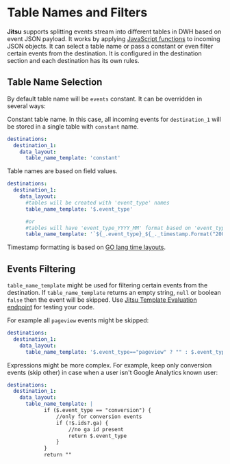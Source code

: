 # Table Names and Filters

**Jitsu** supports splitting events stream into different tables in DWH based on event JSON payload. It works by applying [JavaScript functions](/docs/configuration/javascript-functions) to incoming JSON objects. It can select a table name or pass a constant or even filter certain events from the destination. It is configured in the destination section and each destination has its own rules.

## **Table Name Selection**

By default table name will be `events` constant. It can be overridden in several ways:

Constant table name. In this case, all incoming events for `destination_1` will be stored in a single table with `constant` name.

```yaml
destinations:
  destination_1:
    data_layout:
      table_name_template: 'constant'
```

Table names are based on field values.

```yaml
destinations:
  destination_1:
    data_layout:
      #tables will be created with 'event_type' names
      table_name_template: '$.event_type'

      #or
      #tables will have 'event_type_YYYY_MM' format based on 'event_type' and date
      table_name_template: '`${_.event_type}_${_._timestamp.Format("2006_01")}`'

```

<Hint>
    Timestamp formatting is based on <a href="https://user-images.githubusercontent.com/18486255/98962749-fd5ae480-2517-11eb-9448-93aafdf6f97f.png">GO lang time layouts</a>.
</Hint>

## Events Filtering

`table_name_template` might be used for filtering certain events from the destination.
<Hint>
    If <code inline={true}>table_name_template</code> returns an empty string, `null` or boolean `false` then the event will be skipped.
    Use <a href="/docs/other-features/admin-endpoints#apiv1templatesevaluate">Jitsu Template Evaluation endpoint</a> for testing your code.
</Hint>

For example all `pageview` events might be skipped:

```yaml
destinations:
  destination_1:
    data_layout:
      table_name_template: '$.event_type=="pageview" ? "" : $.event_type' #JavaScript

```

Expressions might be more complex. For example, keep only conversion events
\(skip other\) in case when a user isn't Google Analytics known user:

```yaml
destinations:
  destination_1:
    data_layout:
      table_name_template: |
            if ($.event_type == "conversion") {
                //only for conversion events
                if (!$.ids?.ga) {
                    //no ga id present
                    return $.event_type
                }
            }
            return ""
```